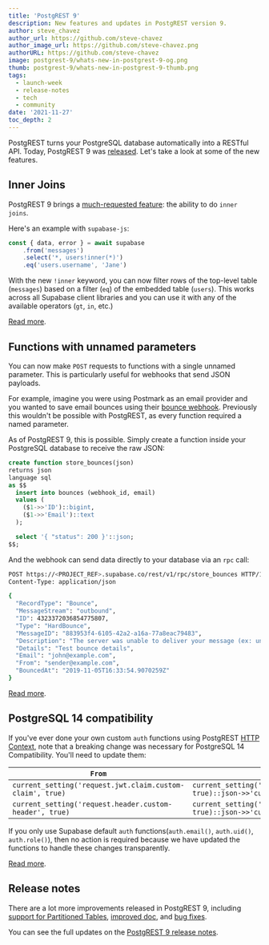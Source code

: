 ```yaml
---
title: 'PostgREST 9'
description: New features and updates in PostgREST version 9.
author: steve_chavez
author_url: https://github.com/steve-chavez
author_image_url: https://github.com/steve-chavez.png
authorURL: https://github.com/steve-chavez
image: postgrest-9/whats-new-in-postgrest-9-og.png
thumb: postgrest-9/whats-new-in-postgrest-9-thumb.png
tags:
  - launch-week
  - release-notes
  - tech
  - community
date: '2021-11-27'
toc_depth: 2
---
```



PostgREST turns your PostgreSQL database automatically into a RESTful API. Today, PostgREST 9 was [released](https://postgrest.org/en/v9.0/releases/v9.0.0.html). Let's take a look at some of the new features.

## Inner Joins

PostgREST 9  brings a [much-requested feature](https://github.com/supabase/postgrest-js/issues/197): the ability to do `inner joins`.

Here's an example with `supabase-js`:

```js hideCopy
const { data, error } = await supabase
    .from('messages')
    .select('*, users!inner(*)')
    .eq('users.username', 'Jane')
```

With the new `!inner` keyword, you can now filter rows of the top-level table (`messages`) based on a filter (`eq`) of the embedded table (`users`). 
This works across all Supabase client libraries and you can use it with any of the available operators (`gt`, `in`, etc.)

[Read more](https://postgrest.org/en/v9.0/releases/v9.0.0.html#resource-embedding-with-top-level-filtering).

## Functions with unnamed parameters

You can now make `POST` requests to functions with a single unnamed parameter. This is particularly useful for webhooks that send JSON payloads.

For example, imagine you were using Postmark as an email provider and you wanted to save email bounces using their [bounce webhook](https://postmarkapp.com/developer/webhooks/bounce-webhook).
Previously this wouldn't be possible with PostgREST, as every function required a named parameter. 

As of PostgREST 9, this is possible.
Simply create a function inside your PostgreSQL database to receive the raw JSON:

```sql hideCopy
create function store_bounces(json) 
returns json 
language sql
as $$
  insert into bounces (webhook_id, email)
  values (
    ($1->>'ID')::bigint, 
    ($1->>'Email')::text
  );

  select '{ "status": 200 }'::json;
$$;
```

And the webhook can send data directly to your database via an `rpc` call:

```bash hideCopy
POST https://<PROJECT_REF>.supabase.co/rest/v1/rpc/store_bounces HTTP/1.1
Content-Type: application/json

{
  "RecordType": "Bounce",
  "MessageStream": "outbound",
  "ID": 4323372036854775807,
  "Type": "HardBounce",
  "MessageID": "883953f4-6105-42a2-a16a-77a8eac79483",
  "Description": "The server was unable to deliver your message (ex: unknown user, mailbox not found).",
  "Details": "Test bounce details",
  "Email": "john@example.com",
  "From": "sender@example.com",
  "BouncedAt": "2019-11-05T16:33:54.9070259Z"
}
```

[Read more](https://postgrest.org/en/v9.0/api.html#s-proc-single-unnamed).


## PostgreSQL 14 compatibility

If you've ever done your own custom `auth` functions using PostgREST [HTTP Context](https://postgrest.org/en/v8.0/api.html#accessing-request-headers-cookies-and-jwt-claims), 
note that a breaking change was necessary for PostgreSQL 14 Compatibility. You'll need to update them:


| `From` | `To` |
| --- | --- |
| `current_setting('request.jwt.claim.custom-claim', true)` | `current_setting('request.jwt.claims', true)::json->>'custom-claim'` |
| `current_setting('request.header.custom-header', true)` | `current_setting('request.headers', true)::json->>'custom-header'` |


If you only use Supabase default `auth` functions(`auth.email()`, `auth.uid()`, `auth.role()`), then no action is required because we have updated the functions to handle these changes transparently.

[Read more](https://postgrest.org/en/v9.0/releases/v9.0.0.html#postgresql-14-compatibility).

## Release notes

There are a lot more improvements released in PostgREST 9, including [support for Partitioned Tables](https://postgrest.org/en/v9.0/releases/v9.0.0.html#partitioned-tables), 
[improved doc](https://postgrest.org/en/v9.0/releases/v9.0.0.html#documentation-improvements), and [bug fixes](https://postgrest.org/en/v9.0/releases/v9.0.0.html#bug-fixes).

You can see the full updates on the [PostgREST 9 release notes](https://postgrest.org/en/v9.0/releases/v9.0.0.html).